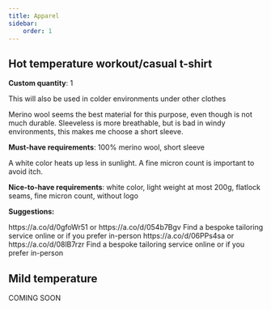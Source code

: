 ```yaml
---
title: Apparel
sidebar:
    order: 1
---
```



## Hot temperature workout/casual t-shirt

**Custom quantity**: 1

This will also be used in colder environments under other clothes

Merino wool seems the best material for this purpose, even though is not much durable.
Sleeveless is more breathable, but is bad in windy environments, this makes me choose a short sleeve.

**Must-have requirements**: 100% merino wool, short sleeve

A white color heats up less in sunlight.
A fine micron count is important to avoid itch.

**Nice-to-have requirements**: white color, light weight at most 200g, flatlock seams, fine micron count, without logo

**Suggestions:**
<Tabs>
<TabItem label="For men">

<Tabs>
<TabItem label="Medium budget">https://a.co/d/0gfoWr51 or https://a.co/d/054b7Bgv</TabItem>
<TabItem label="Very High budget">Find a bespoke tailoring service online or if you prefer in-person</TabItem>
</Tabs>

</TabItem>
<TabItem label="For women">

<Tabs>
<TabItem label="Medium budget">https://a.co/d/06PPs4sa or https://a.co/d/08lB7rzr</TabItem>
<TabItem label="Very High budget">Find a bespoke tailoring service online or if you prefer in-person</TabItem>
</Tabs>

</TabItem>
</Tabs>


## Mild temperature

COMING SOON